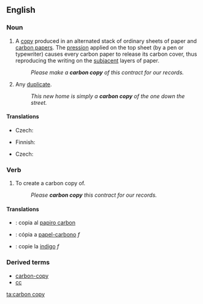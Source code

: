 {{wikipedia|carbon copying}}
==English==

===Noun===
{{en-noun|sg=[[carbon]] [[copy]]|carbon copies}}

# A [[copy]] produced in an alternated stack of ordinary sheets of paper and [[carbon paper]]s. The [[pression]] applied on the top sheet (by a pen or typewriter) causes every carbon paper to release its carbon cover, thus reproducing the writing on the [[subjacent]] layers of paper.
#: ''Please make a '''carbon copy''' of this contract for our records.''
# Any [[duplicate]].
#: ''This new home is simply a '''carbon copy''' of the one down the street.''

====Translations====
{{trans-top|a copy}}
* Czech: {{t-|cs|průklep|m}}
{{trans-mid}}
* Finnish: {{t-|fi|hiilikopio}}
{{trans-bottom}}

{{trans-top|duplicate}}
* Czech: {{t-|cs|kopie|f}}
{{trans-mid}}
{{trans-bottom}}

===Verb===
{{en-verb|inf=to [[carbon]] [[copy]]|carbon copies|carbon copying|carbon copied|carbon copied}}

# To create a carbon copy of.
#: ''Please '''carbon copy''' this contract for our records.''

====Translations====
{{trans-top|to create a carbon copy of}}
{{trans-mid}}
{{trans-bottom}}

{{checktrans}}
* {{ttbc|Interlingua}}: copia al [[papiro carbon]]
* {{ttbc|Portuguese}}: cópia a [[papel-carbono]] ''f''
* {{ttbc|Romanian}}: copie la [[indigo]] ''f''

===Derived terms===
* [[carbon-copy]]
* [[cc]]

[[ta:carbon copy]]